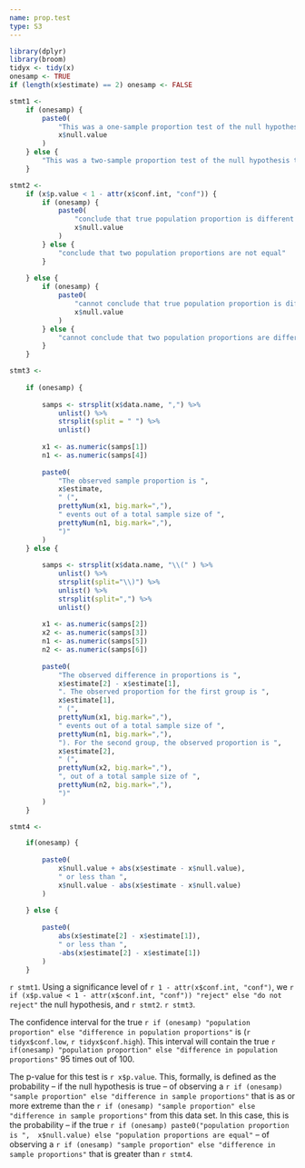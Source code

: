 ```yaml
---
name: prop.test
type: S3
---
```


```r
library(dplyr)
library(broom)
tidyx <- tidy(x)
onesamp <- TRUE  
if (length(x$estimate) == 2) onesamp <- FALSE
```

```r
stmt1 <- 
    if (onesamp) {
        paste0(
            "This was a one-sample proportion test of the null hypothesis that the true population proportion is equal to ",
            x$null.value
        )
    } else {
        "This was a two-sample proportion test of the null hypothesis that the true population proportions are equal"
    }
```

```r
stmt2 <- 
    if (x$p.value < 1 - attr(x$conf.int, "conf")) {
        if (onesamp) {
            paste0(
                "conclude that true population proportion is different than ",
                x$null.value
            ) 
        } else {
            "conclude that two population proportions are not equal"
        }
    
    } else {
        if (onesamp) {
            paste0(
                "cannot conclude that true population proportion is different than ",
                x$null.value
            ) 
        } else {
            "cannot conclude that two population proportions are different from one another"
        }
    }
```

```r
stmt3 <- 
    
    if (onesamp) {
        
        samps <- strsplit(x$data.name, ",") %>%
            unlist() %>%
            strsplit(split = " ") %>%
            unlist()
        
        x1 <- as.numeric(samps[1])
        n1 <- as.numeric(samps[4])
        
        paste0(
            "The observed sample proportion is ",
            x$estimate,
            " (",
            prettyNum(x1, big.mark=","),
            " events out of a total sample size of ",
            prettyNum(n1, big.mark=","),
            ")"
        )    
    } else {
        
        samps <- strsplit(x$data.name, "\\(" ) %>%
            unlist() %>%
            strsplit(split="\\)") %>%
            unlist() %>%
            strsplit(split=",") %>%
            unlist()
        
        x1 <- as.numeric(samps[2])
        x2 <- as.numeric(samps[3])
        n1 <- as.numeric(samps[5])
        n2 <- as.numeric(samps[6])  
        
        paste0(
            "The observed difference in proportions is ",
            x$estimate[2] - x$estimate[1],
            ". The observed proportion for the first group is ",
            x$estimate[1],
            " (",
            prettyNum(x1, big.mark=","), 
            " events out of a total sample size of ",
            prettyNum(n1, big.mark=","), 
            "). For the second group, the observed proportion is ",
            x$estimate[2],
            " (",
            prettyNum(x2, big.mark=","), 
            ", out of a total sample size of ",
            prettyNum(n2, big.mark=","),
            ")"
        )
    }
```

```r
stmt4 <- 

    if(onesamp) {
        
        paste0(
            x$null.value + abs(x$estimate - x$null.value), 
            " or less than ",
            x$null.value - abs(x$estimate - x$null.value) 
        )
        
    } else {
        
        paste0(
            abs(x$estimate[2] - x$estimate[1]),
            " or less than ",
            -abs(x$estimate[2] - x$estimate[1])
        )
    }
```

`r stmt1`. Using a significance level of `r 1 - attr(x$conf.int, "conf")`, we `r if (x$p.value < 1 - attr(x$conf.int, "conf")) "reject" else "do not reject"` the null hypothesis, and `r stmt2`. `r stmt3`.

The confidence interval for the true `r if (onesamp) "population proportion" else "difference in population proportions"` is (`r tidyx$conf.low`, `r tidyx$conf.high`). This interval will contain the true `r if(onesamp) "population proportion" else "difference in population proportions"` 95 times out of 100.

The p-value for this test is `r x$p.value`. This, formally, is defined as the probability -- if the null hypothesis is true -- of observing a `r if (onesamp) "sample proportion" else "difference in sample proportions"` that is as or more extreme than the `r if (onesamp) "sample proportion" else "difference in sample proportions"` from this data set. In this case, this is the probability -- if the true `r if (onesamp) paste0("population proportion is ",  x$null.value) else "population proportions are equal"` -- of observing a `r if (onesamp) "sample proportion" else "difference in sample proportions"` that is greater than `r stmt4`.

